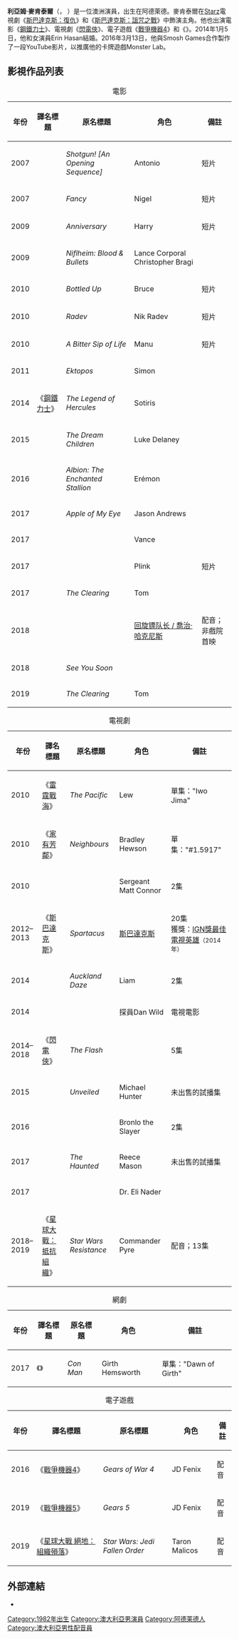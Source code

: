{{blpsources|time=2014-05-06T03:35:46+00:00}}
{{noteTA
|G1=TV
|G2=Movie
}}
{{Infobox person
|name = 利亞姆·麥肯泰爾<br />Liam McIntyre
|image = Liam McIntyre by Gage Skidmore.jpg
|caption = 2016年的麥肯泰爾
|birth_name =
|birth_date = {{Birth date and age|df=yes|1982|02|08}}
|birth_place = 澳洲[[南澳州|南澳州]][[阿德萊德|阿德萊德]]
|occupation = 演員、卡牌遊戲創作人
|yearsactive = 2007年–現在
|spouse       = {{marriage|Erin Hasan|2014}}
}}
'''利亞姆·麥肯泰爾'''（{{lang|en|'''Liam McIntyre'''}}，{{bd|1982年|2月8日}} ）是一位澳洲演員，出生在阿德萊德。麥肯泰爾在[[Starz_(電視頻道)|Starz]]電視劇《[[斯巴達克斯：復仇|斯巴達克斯：復仇]]》和《[[斯巴達克斯：詛咒之戰|斯巴達克斯：詛咒之戰]]》中飾演主角。他也出演電影《[[鋼鐵力士|鋼鐵力士]]》、電視劇《[[閃電俠_(2014年電視劇集)|閃電俠]]》、電子遊戲《[[戰爭機器4|戰爭機器4]]》和《''{{link-en|Pulse (Australian TV series)|Pulse (Australian TV series)|Pulse}}''》。2014年1月5日，他和女演員Erin Hasan結婚。2016年3月13日，他與Smosh Games合作製作了一段YouTube影片，以推廣他的卡牌遊戲Monster Lab。

== 影視作品列表 ==
{| class="wikitable sortable"
|+ 電影
|-
! 年份
! 譯名標題
! 原名標題
! 角色
! 備註
|-
| 2007
| {{n/a}}
| ''Shotgun! [An Opening Sequence]''
| Antonio
| 短片
|-
| 2007
| {{n/a}}
| ''Fancy''
| Nigel
| 短片
|-
| 2009
| {{n/a}}
| ''Anniversary''
| Harry
| 短片
|- 
| 2009
| {{n/a}}
| ''Niflheim: Blood & Bullets''
| Lance Corporal Christopher Bragi
|
|-
| 2010
| {{n/a}}
| ''Bottled Up''
| Bruce
| 短片
|- 
| 2010
| {{n/a}}
| ''Radev''
| Nik Radev
| 短片
|- 
| 2010
| {{n/a}}
| ''A Bitter Sip of Life''
| Manu
| 短片
|-
| 2011
| {{n/a}}
| ''Ektopos''
| Simon
|
|-
| 2014
| 《[[鋼鐵力士|鋼鐵力士]]》
| ''The Legend of Hercules''
| Sotiris
|
|-
| 2015
| {{n/a}}
| ''The Dream Children''
| Luke Delaney
|
|-
| 2016
| {{n/a}}
| ''Albion: The Enchanted Stallion''
| Erémon
|
|-
| 2017
| {{n/a}}
| ''Apple of My Eye''
| Jason Andrews
|
|-
| 2017
| {{n/a}}
| ''{{link-en|Security (film)|Security (film)|Security}}''
| Vance
|
|-
| 2017
| {{n/a}}
| ''{{link-en|Troll Bridge|Troll Bridge}}''
| Plink
| 短片
|-
| 2017
| {{n/a}}
| ''The Clearing''
| Tom
|
|-
| 2018
| {{n/a}}
| ''{{link-en|Suicide Squad: Hell to Pay|Suicide Squad: Hell to Pay}}''
| [[回旋镖队长|回旋镖队长 / 喬治·哈克尼斯]]
| 配音；非戲院首映
|-
| 2018
| {{n/a}}
| ''See You Soon''
|
|
|-
| 2019
| {{n/a}}
| ''The Clearing''
| Tom
|
|}

{| class="wikitable sortable"
|+ 電視劇
|-
! 年份
! 譯名標題
! 原名標題
! 角色
! 備註
|-
| 2010
| 《[[雷霆戰海|雷霆戰海]]》
| ''The Pacific''
| Lew
| 單集："Iwo Jima"
|-
| 2010
| 《[[家有芳鄰|家有芳鄰]]》
| ''Neighbours''
| Bradley Hewson
| 單集："#1.5917"
|- 
| 2010
| {{n/a}}
| ''{{link-en|Rush (2008 TV series)|Rush (2008 TV series)|Rush}}''
| Sergeant Matt Connor
| 2集
|-
| 2012–2013
| 《[[斯巴達克斯_(電視連續劇)|斯巴達克斯]]》
| ''Spartacus''
| [[斯巴達克斯|斯巴達克斯]]
| 20集<br/>獲獎：[[IGN|IGN獎最佳電視英雄]]<small>（2014年）</small> 
|-
| 2014
| {{n/a}}
| ''Auckland Daze''
| Liam
| 2集
|-
| 2014
| {{n/a}}
| ''{{link-en|The Killing Field|The Killing Field}}''
| 探員Dan Wild
| 電視電影
|- 
| 2014–2018
| 《[[閃電俠_(2014年電視劇集)|閃電俠]]》
| ''The Flash''
| {{link-en|Weather Wizard|Weather Wizard|Mark Mardon / Weather Wizard}}
| 5集
|-
| 2015
| {{n/a}}
| ''Unveiled''
| Michael Hunter
| 未出售的試播集
|-
| 2016
| {{n/a}}
| ''{{link-en|The Wizards of Aus|The Wizards of Aus}}''
| Bronlo the Slayer
| 2集
|-
| 2017
| {{n/a}}
| ''The Haunted''
| Reece Mason
| 未出售的試播集
|- 
| 2017
| {{n/a}}
| ''{{link-en|Pulse (Australian TV series)|Pulse (Australian TV series)|Pulse}}''
| Dr. Eli Nader
|
|- 
| 2018–2019
| 《[[星球大戰：抵抗組織|星球大戰：抵抗組織]]》
| ''Star Wars Resistance''
| Commander Pyre
| 配音；13集
|}

{| class="wikitable sortable"
|+ 網劇
|-
! 年份
! 譯名標題
! 原名標題
! 角色
! 備註
|-
| 2017
| 《{{link-en|展會明星|Con Man (web series)}}》
| ''Con Man''
| Girth Hemsworth
| 單集："Dawn of Girth"
|}

{| class="wikitable sortable"
|+ 電子遊戲
|-
! 年份
! 譯名標題
! 原名標題
! 角色
! 備註
|-
| 2016
| 《[[戰爭機器4|戰爭機器4]]》
| ''Gears of War 4''
| JD Fenix
| 配音
|-
| 2019
| 《[[戰爭機器5|戰爭機器5]]》
| ''Gears 5''
| JD Fenix
| 配音
|-
| 2019
| 《[[星球大戰_絕地：組織殞落|星球大戰 絕地：組織殞落]]》
| ''Star Wars: Jedi Fallen Order''
| Taron Malicos
| 配音
|}

== 外部連結 ==
* {{IMDb name|2553987}}

[[Category:1982年出生|Category:1982年出生]]
[[Category:澳大利亞男演員|Category:澳大利亞男演員]]
[[Category:阿德莱德人|Category:阿德莱德人]]
[[Category:澳大利亞男性配音員|Category:澳大利亞男性配音員]]